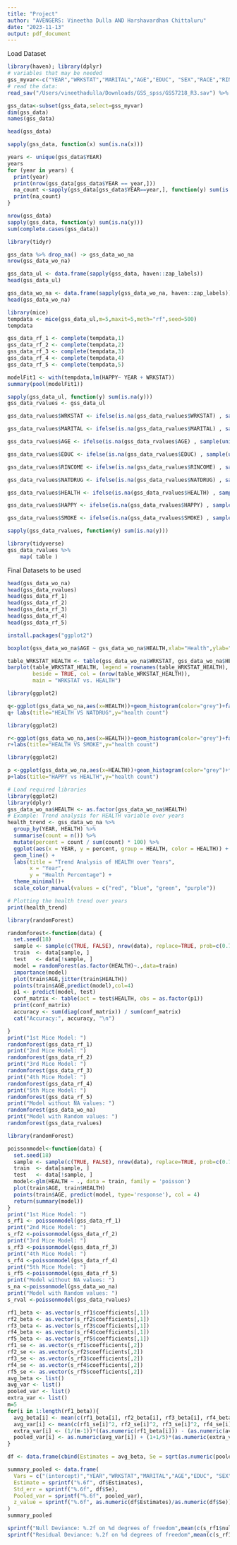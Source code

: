 ```yaml
---
title: "Project"
author: "AVENGERS: Vineetha Dulla AND Harshavardhan Chittaluru"
date: "2023-11-13"
output: pdf_document
---
```


Load Dataset
```r
library(haven); library(dplyr)
# variables that may be needed
gss_myvar<-c("YEAR","WRKSTAT","MARITAL","AGE","EDUC", "SEX","RACE","RINCOME","REGION","NATDRUG","HEALTH","HAPPY","SMOKE")
# read the data:
read_sav("/Users/vineethadulla/Downloads/GSS_spss/GSS7218_R3.sav") %>%   subset(select=gss_myvar) -> gss_data

gss_data<-subset(gss_data,select=gss_myvar)
dim(gss_data)
names(gss_data)
```
```r
head(gss_data)
```

```r
sapply(gss_data, function(x) sum(is.na(x)))
```

```r
years <- unique(gss_data$YEAR)
years
for (year in years) {
  print(year)
  print(nrow(gss_data[gss_data$YEAR == year,]))
  na_count <-sapply(gss_data[gss_data$YEAR==year,], function(y) sum(is.na(y)))
  print(na_count)
}
```

```r
nrow(gss_data)
sapply(gss_data, function(y) sum(is.na(y)))
sum(complete.cases(gss_data))
```

```r
library(tidyr)

gss_data %>% drop_na() -> gss_data_wo_na
nrow(gss_data_wo_na)

```



```r

gss_data_ul <- data.frame(sapply(gss_data, haven::zap_labels))
head(gss_data_ul)

gss_data_wo_na <- data.frame(sapply(gss_data_wo_na, haven::zap_labels))
head(gss_data_wo_na)

```

```r
library(mice)
tempdata <- mice(gss_data_ul,m=5,maxit=5,meth="rf",seed=500)
tempdata
```

```r
gss_data_rf_1 <- complete(tempdata,1)
gss_data_rf_2 <- complete(tempdata,2)
gss_data_rf_3 <- complete(tempdata,3)
gss_data_rf_4 <- complete(tempdata,4)
gss_data_rf_5 <- complete(tempdata,5)
```

```r
modelFit1 <- with(tempdata,lm(HAPPY~ YEAR + WRKSTAT))
summary(pool(modelFit1))
```

```r
sapply(gss_data_ul, function(y) sum(is.na(y)))
gss_data_rvalues <- gss_data_ul
```

```r

gss_data_rvalues$WRKSTAT <- ifelse(is.na(gss_data_rvalues$WRKSTAT) , sample(unique(gss_data_rvalues$WRKSTAT[!is.na(gss_data_rvalues$WRKSTAT)])) , gss_data_rvalues$WRKSTAT)

gss_data_rvalues$MARITAL <- ifelse(is.na(gss_data_rvalues$MARITAL) , sample(unique(gss_data_rvalues$MARITAL[!is.na(gss_data_rvalues$MARITAL)])) , gss_data_rvalues$MARITAL)

gss_data_rvalues$AGE <- ifelse(is.na(gss_data_rvalues$AGE) , sample(unique(gss_data_rvalues$AGE[!is.na(gss_data_rvalues$AGE)])) , gss_data_rvalues$AGE)

gss_data_rvalues$EDUC <- ifelse(is.na(gss_data_rvalues$EDUC) , sample(unique(gss_data_rvalues$EDUC[!is.na(gss_data_rvalues$EDUC)])) , gss_data_rvalues$EDUC)

gss_data_rvalues$RINCOME <- ifelse(is.na(gss_data_rvalues$RINCOME) , sample(unique(gss_data_rvalues$RINCOME[!is.na(gss_data_rvalues$RINCOME)])) , gss_data_rvalues$RINCOME)

gss_data_rvalues$NATDRUG <- ifelse(is.na(gss_data_rvalues$NATDRUG) , sample(unique(gss_data_rvalues$NATDRUG[!is.na(gss_data_rvalues$NATDRUG)])) , gss_data_rvalues$NATDRUG)

gss_data_rvalues$HEALTH <- ifelse(is.na(gss_data_rvalues$HEALTH) , sample(unique(gss_data_rvalues$HEALTH[!is.na(gss_data_rvalues$HEALTH)])) , gss_data_rvalues$HEALTH)

gss_data_rvalues$HAPPY <- ifelse(is.na(gss_data_rvalues$HAPPY) , sample(unique(gss_data_rvalues$HAPPY[!is.na(gss_data_rvalues$HAPPY)])) , gss_data_rvalues$HAPPY)

gss_data_rvalues$SMOKE <- ifelse(is.na(gss_data_rvalues$SMOKE) , sample(unique(gss_data_rvalues$SMOKE[!is.na(gss_data_rvalues$SMOKE)])) , gss_data_rvalues$SMOKE)

```

```r
sapply(gss_data_rvalues, function(y) sum(is.na(y)))
```

```r
library(tidyverse)
gss_data_rvalues %>%
    map( table )
```
Final Datasets to be used
```r
head(gss_data_wo_na)
head(gss_data_rvalues)
head(gss_data_rf_1)
head(gss_data_rf_2)
head(gss_data_rf_3)
head(gss_data_rf_4)
head(gss_data_rf_5)
```
```r
install.packages("ggplot2")
```

```r
boxplot(gss_data_wo_na$AGE ~ gss_data_wo_na$HEALTH,xlab="Health",ylab="Age")
```
```r
table_WRKSTAT_HEALTH <- table(gss_data_wo_na$WRKSTAT, gss_data_wo_na$HEALTH)
barplot(table_WRKSTAT_HEALTH, legend = rownames(table_WRKSTAT_HEALTH), 
        beside = TRUE, col = (nrow(table_WRKSTAT_HEALTH)), 
        main = "WRKSTAT vs. HEALTH")

```
```r
library(ggplot2)

q<-ggplot(gss_data_wo_na,aes(x=HEALTH))+geom_histogram(color="grey")+facet_grid(~NATDRUG)+theme_bw()
q+ labs(title="HEALTH VS NATDRUG",y="health count")
```
```r
library(ggplot2)

r<-ggplot(gss_data_wo_na,aes(x=HEALTH))+geom_histogram(color="grey")+facet_grid(~SMOKE)+theme_bw()
r+labs(title="HEALTH VS SMOKE",y="health count")
```

```r
library(ggplot2)

p <-ggplot(gss_data_wo_na,aes(x=HEALTH))+geom_histogram(color="grey")+facet_grid(~HAPPY)+theme_bw()
p+labs(title="HAPPY vs HEALTH",y="health count")
```
```r
# Load required libraries
library(ggplot2)
library(dplyr)
gss_data_wo_na$HEALTH <- as.factor(gss_data_wo_na$HEALTH)
# Example: Trend analysis for HEALTH variable over years
health_trend <- gss_data_wo_na %>%
  group_by(YEAR, HEALTH) %>%
  summarise(count = n()) %>%
  mutate(percent = count / sum(count) * 100) %>%
  ggplot(aes(x = YEAR, y = percent, group = HEALTH, color = HEALTH)) +
  geom_line() +
  labs(title = "Trend Analysis of HEALTH over Years",
       x = "Year",
       y = "Health Percentage") +
  theme_minimal()+
  scale_color_manual(values = c("red", "blue", "green", "purple"))

# Plotting the health trend over years
print(health_trend)
```



```r
library(randomForest)

randomforest<-function(data) {
  set.seed(18)
  sample <- sample(c(TRUE, FALSE), nrow(data), replace=TRUE, prob=c(0.7,0.3))
  train  <- data[sample, ]
  test   <- data[!sample, ]
  model = randomForest(as.factor(HEALTH)~.,data=train)
  importance(model)
  plot(train$AGE,jitter(train$HEALTH))
  points(train$AGE,predict(model),col=4)
  p1 <- predict(model, test)
  conf_matrix <- table(act = test$HEALTH, obs = as.factor(p1))
  print(conf_matrix)
  accuracy <- sum(diag(conf_matrix)) / sum(conf_matrix)
  cat("Accuracy:", accuracy, "\n")

}
print("1st Mice Model: ")
randomforest(gss_data_rf_1)
print("2nd Mice Model: ")
randomforest(gss_data_rf_2)
print("3rd Mice Model: ")
randomforest(gss_data_rf_3)
print("4th Mice Model: ")
randomforest(gss_data_rf_4)
print("5th Mice Model: ")
randomforest(gss_data_rf_5)
print("Model without NA values: ")
randomforest(gss_data_wo_na)
print("Model with Random values: ")
randomforest(gss_data_rvalues)

```
```r
library(randomForest)

poissonmodel<-function(data) {
  set.seed(18)
  sample <- sample(c(TRUE, FALSE), nrow(data), replace=TRUE, prob=c(0.7,0.3))
  train  <- data[sample, ]
  test   <- data[!sample, ]
  model<-glm(HEALTH ~ ., data = train, family = 'poisson')
  plot(train$AGE, train$HEALTH)
  points(train$AGE, predict(model, type='response'), col = 4)
  return(summary(model))
}
print("1st Mice Model: ")
s_rf1 <- poissonmodel(gss_data_rf_1)
print("2nd Mice Model: ")
s_rf2 <-poissonmodel(gss_data_rf_2)
print("3rd Mice Model: ")
s_rf3 <-poissonmodel(gss_data_rf_3)
print("4th Mice Model: ")
s_rf4 <-poissonmodel(gss_data_rf_4)
print("5th Mice Model: ")
s_rf5 <-poissonmodel(gss_data_rf_5)
print("Model without NA values: ")
s_na <-poissonmodel(gss_data_wo_na)
print("Model with Random values: ")
s_rval <-poissonmodel(gss_data_rvalues)
```

```r
rf1_beta <- as.vector(s_rf1$coefficients[,1])
rf2_beta <- as.vector(s_rf2$coefficients[,1])
rf3_beta <- as.vector(s_rf3$coefficients[,1])
rf4_beta <- as.vector(s_rf4$coefficients[,1])
rf5_beta <- as.vector(s_rf5$coefficients[,1])
rf1_se <- as.vector(s_rf1$coefficients[,2])
rf2_se <- as.vector(s_rf2$coefficients[,2])
rf3_se <- as.vector(s_rf3$coefficients[,2])
rf4_se <- as.vector(s_rf4$coefficients[,2])
rf5_se <- as.vector(s_rf5$coefficients[,2])
avg_beta <- list()
avg_var <- list()
pooled_var <- list()
extra_var <- list()
m=5
for(i in 1:length(rf1_beta)){
  avg_beta[i] <- mean(c(rf1_beta[i], rf2_beta[i], rf3_beta[i], rf4_beta[i], rf5_beta[i]))
  avg_var[i] <- mean(c(rf1_se[i]^2, rf2_se[i]^2, rf3_se[i]^2, rf4_se[i]^2, rf5_se[i]^2))
  extra_var[i] <- (1/(m-1))*((as.numeric(rf1_beta[i])) - (as.numeric(avg_beta[i]))^2 + (as.numeric(rf2_beta[i])) - (as.numeric(avg_beta[i]))^2 + (as.numeric(rf3_beta[i])) - (as.numeric(avg_beta[i]))^2 + (as.numeric(rf4_beta[i])) - (as.numeric(avg_beta[i]))^2 + (as.numeric(rf5_beta[i])) - (as.numeric(avg_beta[i])))^2
  pooled_var[i] <- as.numeric(avg_var[i]) + (1+1/5)*(as.numeric(extra_var[i]))
}
```

```r
df <- data.frame(cbind(Estimates = avg_beta, Se = sqrt(as.numeric(pooled_var)), pool = pooled_var))
```

```r
summary_pooled <- data.frame(
  Vars = c("(intercept)","YEAR","WRKSTAT","MARITAL","AGE","EDUC", "SEX","RACE","RINCOME","REGION","NATDRUG","HAPPY","SMOKE"),
  Estimate = sprintf("%.6f", df$Estimates),
  Std_err = sprintf("%.6f", df$Se),
  Pooled_var = sprintf("%.6f", pooled_var),
  z_value = sprintf("%.6f", as.numeric(df$Estimates)/as.numeric(df$Se))
)
summary_pooled

sprintf("Null Deviance: %.2f on %d degrees of freedom",mean(c(s_rf1$null.deviance, s_rf2$null.deviance, s_rf3$null.deviance, s_rf4$null.deviance, s_rf5$null.deviance)), s_rf1$df.null)
sprintf("Residual Deviance: %.2f on %d degrees of freedom",mean(c(s_rf1$deviance, s_rf2$deviance, s_rf3$deviance, s_rf4$deviance, s_rf5$deviance)), s_rf1$df.residual)
```

